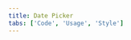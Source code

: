 ```yaml
---
title: Date Picker
tabs: ['Code', 'Usage', 'Style']
---
```


<ComponentCode
    name="Simple date picker"
    component="date-picker"
    variation="date-picker"
    experimental="true"
    hasReactVersion="true"
    >
</ComponentCode>
<ComponentCode
    name="Single date picker"
    component="date-picker"
    variation="date-picker--single"
    experimental="true"
    hasReactVersion="true"
    >
</ComponentCode>
<ComponentCode
    name="Range date picker"
    component="date-picker"
    variation="date-picker--range"
    experimental="true"
    hasReactVersion="true"
    >
</ComponentCode>
<ComponentCode
    name="Time picker"
    component="time-picker"
    variation="time-picker"
    experimental="true"
    hasReactVersion="true"
    >
</ComponentCode>
<ComponentDocs component="date-picker" experimental="true"></ComponentDocs>
